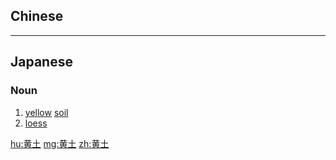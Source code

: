 {{also|黃土}}
==Chinese==
{{zh-see|黃土}}

----

==Japanese==
{{ja-kanjitab|こう|ど|yomi=on}}

===Noun===
{{ja-noun|こうど}}

# [[yellow]] [[soil]]
# [[loess]]

[[hu:黄土]]
[[mg:黄土]]
[[zh:黄土]]